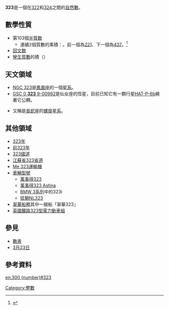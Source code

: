 {{noteTA|G1=Math}}
{{整数
| 质因数分解= <math>17\times19</math>
| 罗马数字= CCCXXIII
}}
'''323'''是一個在[[322|322]]和[[324|324]]之間的[[自然數|自然數]]。

== 數學性質 ==
{{數字性質|use math=yes}}
* 第103個[[半質数|半質数]]
**連續2個質數的乘積：{{計算結果|17*19}}。前一個為[[221|221]]、下一個為[[437|437]]。<ref>{{cite OEIS|A006094}}</ref>
* [[回文数|回文数]]
* [[孿生質數|孿生質數]]的積（{{計算結果|17*19}}）

== 天文領域 ==
* [[NGC_323|NGC 323]]是[[鳳凰座|鳳凰座]]的一個[[星系|星系]]。
*[[GSC_03239-00992|GSC 0 '''323''' 9-00992]]是仙女座的恆星，目前已知它有一顆行星[[HAT-P-6b|HAT-P-6b]]繞著它公轉。
*{{link-en|NGC 3621|NGC 3621|AM 1115-323}}又稱{{link-en|NGC 3621|NGC 3621}}是[[長蛇座|長蛇座]]的[[螺旋星系|螺旋星系]]。

== 其他領域 ==
* [[323年|323年]]
* [[前323年|前323年]]
* [[323國道|323國道]]
* [[江蘇省323省道|江蘇省323省道]]
* [[Me_323運輸機|Me 323運輸機]]
* [[車輛型號|車輛型號]]
** [[萬事得323|萬事得323]]
** [[萬事得323_Astina|萬事得323 Astina]]
** [[BMW_3系列|BMW 3系列]]中的323i
** [[猛獅NL323|猛獅NL323]]
*[[翠華船務|翠華船務]]其中一艘船「翠華323」
*[[英國鐵路323型電力動車組|英國鐵路323型電力動車組]]

== 參見 ==
* [[數表|數表]]
* [[3月23日|3月23日]]

==參考資料==
{{reflist}}

{{Number-stub}}
[[Category:整數|Category:整數]]

[[en:300_(number)#323|en:300 (number)#323]]